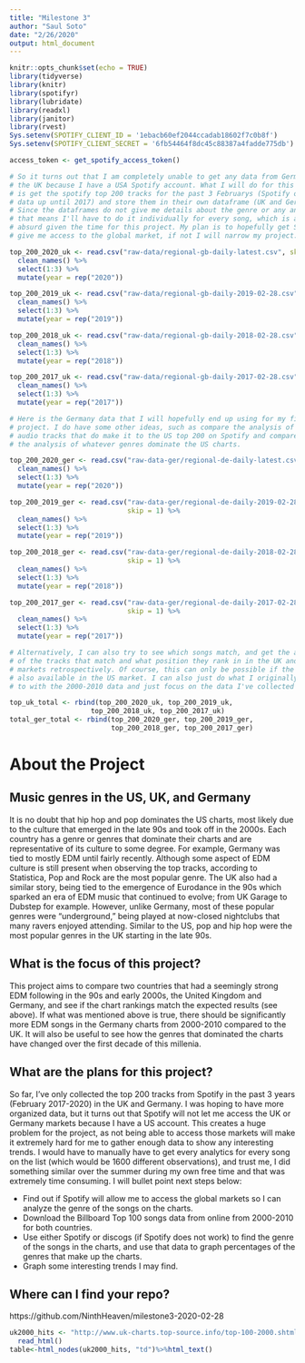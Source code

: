 ```yaml
---
title: "Milestone 3"
author: "Saul Soto"
date: "2/26/2020"
output: html_document
---
```


```r
knitr::opts_chunk$set(echo = TRUE)
library(tidyverse)
library(knitr)
library(spotifyr)
library(lubridate)
library(readxl)
library(janitor)
library(rvest)
Sys.setenv(SPOTIFY_CLIENT_ID = '1ebacb60ef2044ccadab18602f7c0b8f')
Sys.setenv(SPOTIFY_CLIENT_SECRET = '6fb54464f8dc45c88387a4fadde775db')

access_token <- get_spotify_access_token()

# So it turns out that I am completely unable to get any data from Germany or
# the UK because I have a USA Spotify account. What I will do for this milestone
# is get the spotify top 200 tracks for the past 3 Februarys (Spotify only has
# data up until 2017) and store them in their own dataframe (UK and Germany).
# Since the dataframes do not give me details about the genre or any analysis,
# that means I'll have to do it individually for every song, which is a little
# absurd given the time for this project. My plan is to hopefully get Spotify to
# give me access to the global market, if not I will narrow my project.

top_200_2020_uk <- read.csv("raw-data/regional-gb-daily-latest.csv", skip = 1) %>%
  clean_names() %>%
  select(1:3) %>%
  mutate(year = rep("2020"))

top_200_2019_uk <- read.csv("raw-data/regional-gb-daily-2019-02-28.csv", skip = 1) %>%
  clean_names() %>%
  select(1:3) %>%
  mutate(year = rep("2019"))

top_200_2018_uk <- read.csv("raw-data/regional-gb-daily-2018-02-28.csv", skip = 1) %>%
  clean_names() %>%
  select(1:3) %>%
  mutate(year = rep("2018"))

top_200_2017_uk <- read.csv("raw-data/regional-gb-daily-2017-02-28.csv", skip = 1) %>%
  clean_names() %>%
  select(1:3) %>%
  mutate(year = rep("2017"))

# Here is the Germany data that I will hopefully end up using for my final
# project. I do have some other ideas, such as compare the analysis of the EDM
# audio tracks that do make it to the US top 200 on Spotify and compare it to
# the analysis of whatever genres dominate the US charts.

top_200_2020_ger <- read.csv("raw-data-ger/regional-de-daily-latest.csv", skip = 1) %>%
  clean_names() %>%
  select(1:3) %>%
  mutate(year = rep("2020"))

top_200_2019_ger <- read.csv("raw-data-ger/regional-de-daily-2019-02-28.csv",
                             skip = 1) %>%
  clean_names() %>%
  select(1:3) %>%
  mutate(year = rep("2019"))

top_200_2018_ger <- read.csv("raw-data-ger/regional-de-daily-2018-02-28.csv", 
                             skip = 1) %>%
  clean_names() %>%
  select(1:3) %>%
  mutate(year = rep("2018"))

top_200_2017_ger <- read.csv("raw-data-ger/regional-de-daily-2017-02-28.csv",
                             skip = 1) %>%
  clean_names() %>%
  select(1:3) %>%
  mutate(year = rep("2017"))

# Alternatively, I can also try to see which songs match, and get the analytics
# of the tracks that match and what position they rank in in the UK and Ger
# markets retrospectively. Of course, this can only be possible if the songs are
# also available in the US market. I can also just do what I originally wanted
# to with the 2000-2010 data and just focus on the data I've collected just now.

top_uk_total <- rbind(top_200_2020_uk, top_200_2019_uk, 
                    top_200_2018_uk, top_200_2017_uk)
total_ger_total <- rbind(top_200_2020_ger, top_200_2019_ger,
                         top_200_2018_ger, top_200_2017_ger)
```
# About the Project

## Music genres in the US, UK, and Germany
It is no doubt that hip hop and pop dominates the US charts, most likely due to the culture that emerged in the late 90s and took off in the 2000s. Each country has a genre or genres that dominate their charts and are representative of its culture to some degree. For example, Germany was tied to mostly EDM until fairly recently. Although some aspect of EDM culture is still present when observing the top tracks, according to Statistica, Pop and Rock are the most popular genre. The UK also had a similar story, being tied to the emergence of Eurodance in the 90s which sparked an era of EDM music that continued to evolve; from UK Garage to Dubstep for example. However, unlike Germany, most of these popular genres were "underground," being played at now-closed nightclubs that many ravers enjoyed attending. Similar to the US, pop and hip hop were the most popular genres in the UK starting in the late 90s. 

## What is the focus of this project?
This project aims to compare two countries that had a seemingly strong EDM following in the 90s and early 2000s, the United Kingdom and Germany, and see if the chart rankings match the expected results (see above). If what was mentioned above is true, there should be significantly more EDM songs in the Germany charts from 2000-2010 compared to the UK. It will also be useful to see how the genres that dominated the charts have changed over the first decade of this millenia. 

## What are the plans for this project?
So far, I've only collected the top 200 tracks from Spotify in the past 3 years (February 2017-2020) in the UK and Germany. I was hoping to have more organized data, but it turns out that Spotify will not let me access the UK or Germany markets because I have a US account. This creates a huge problem for the project, as not being able to access those markets will make it extremely hard for me to gather enough data to show any interesting trends. I would have to manually have to get every analytics for every song on the list (which would be 1600 different observations), and trust me, I did something similar over the summer during my own free time and that was extremely time consuming. I will bullet point next steps below:

* Find out if Spotify will allow me to access the global markets so I can analyze the genre of the songs on the charts.
* Download the Billboard Top 100 songs data from online from 2000-2010 for both countries.
* Use either Spotify or discogs (if Spotify does not work) to find the genre of the songs in the charts, and use that data to graph percentages of the genres that make up the charts.
* Graph some interesting trends I may find.

## Where can I find your repo?
https://github.com/NinthHeaven/milestone3-2020-02-28

```r
uk2000_hits <- "http://www.uk-charts.top-source.info/top-100-2000.shtml" %>%
  read_html()
table<-html_nodes(uk2000_hits, "td")%>%html_text()
```

